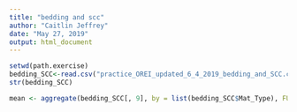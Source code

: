 ```yaml
---
title: "bedding and scc"
author: "Caitlin Jeffrey"
date: "May 27, 2019"
output: html_document
---
```



```r
setwd(path.exercise)
bedding_SCC<-read.csv("practice_OREI_updated_6_4_2019_bedding_and_SCC.csv", na.strings= ".", header = T)
str(bedding_SCC)
```



```r
mean <- aggregate(bedding_SCC[, 9], by = list(bedding_SCC$Mat_Type), FUN = mean, na.rm = T); names(mean)[2] <- "mean_SCC"; mean
```

